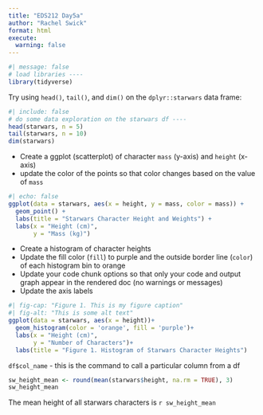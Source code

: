 ```yaml
---
title: "EDS212 Day5a"
author: "Rachel Swick"
format: html
execute: 
  warning: false
---
```


```r
#| message: false
# load libraries ----
library(tidyverse)
```

Try using `head()`, `tail()`, and `dim()` on the `dplyr::starwars` data frame:

```r
#| include: false
# do some data exploration on the starwars df ----
head(starwars, n = 5)
tail(starwars, n = 10)
dim(starwars)
```

- Create a ggplot (scatterplot) of character `mass` (y-axis) and `height` (x-axis)
- update the color of the points so that color changes based on the value of `mass`

```r
#| echo: false
ggplot(data = starwars, aes(x = height, y = mass, color = mass)) +
  geom_point() +
  labs(title = "Starwars Character Height and Weights") +
  labs(x = "Height (cm)", 
       y = "Mass (kg)")
```

- Create a histogram of character heights
- Update the fill color (`fill`) to purple and the outside border line (`color`) of each histogram bin to orange
- Update your code chunk options so that only your code and output graph appear in the rendered doc (no warnings or messages)
- Update the axis labels

```r
#| fig-cap: "Figure 1. This is my figure caption"
#| fig-alt: "This is some alt text"
ggplot(data = starwars, aes(x = height))+
  geom_histogram(color = 'orange', fill = 'purple')+
  labs(x = "Height (cm)",
       y = "Number of Characters")+
  labs(title = "Figure 1. Histogram of Starwars Character Heights")
```

`df$col_name` - this is the command to call a particular column from a df

```r
sw_height_mean <- round(mean(starwars$height, na.rm = TRUE), 3)
sw_height_mean
```

The mean height of all starwars characters is `r sw_height_mean`












